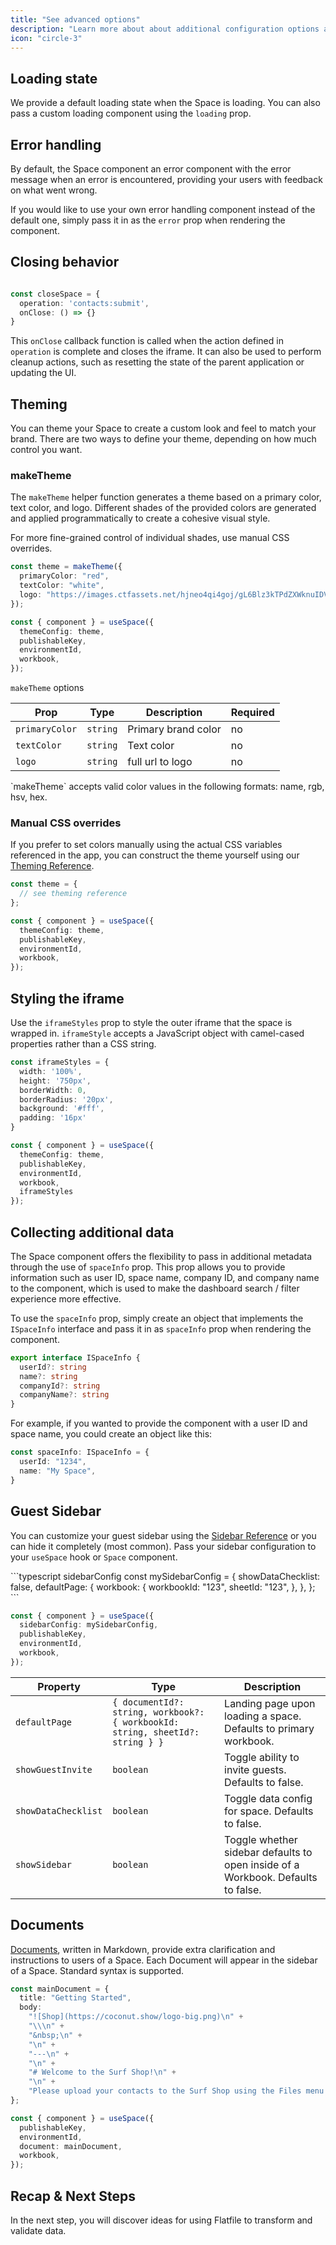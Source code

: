 ```yaml
---
title: "See advanced options"
description: "Learn more about about additional configuration options available for your embedded Space."
icon: "circle-3"
--- 
```


## Loading state

We provide a default loading state when the Space is loading. You can also pass a custom loading component using the `loading` prop.

## Error handling

By default, the Space component an error component with the error message when an error is encountered, providing your users with feedback on what went wrong.

If you would like to use your own error handling component instead of the default one, simply pass it in as the `error` prop when rendering the component.

## Closing behavior

```typescript

const closeSpace = {
  operation: 'contacts:submit',
  onClose: () => {}
}
```

This `onClose` callback function is called when the action defined in `operation` is complete and closes the iframe. It can also be used to perform cleanup actions, such as resetting the state of the parent application or updating the UI.

## Theming

You can theme your Space to create a custom look and feel to match your brand. There are two ways to define your theme, depending on how much control you want.

### makeTheme

The `makeTheme` helper function generates a theme based on a primary color, text color, and logo. Different shades of the provided colors are generated and applied programmatically to create a cohesive visual style.

For more fine-grained control of individual shades, use manual CSS overrides.

```typescript
const theme = makeTheme({
  primaryColor: "red",
  textColor: "white",
  logo: "https://images.ctfassets.net/hjneo4qi4goj/gL6Blz3kTPdZXWknuIDVx/7bb7c73d93b111ed542d2ed426b42fd5/flatfile.svg",
});

const { component } = useSpace({
  themeConfig: theme,
  publishableKey,
  environmentId,
  workbook,
});
```

`makeTheme` options

| Prop           | Type     | Description         | Required |
| -------------- | -------- | ------------------- | -------- |
| `primaryColor` | `string` | Primary brand color | no       |
| `textColor`    | `string` | Text color          | no       |
| `logo`         | `string` | full url to logo    | no       |

<Tip>
  `makeTheme` accepts valid color values in the following formats: name, rgb, hsv, hex.
</Tip>

### Manual CSS overrides

If you prefer to set colors manually using the actual CSS variables referenced in the app, you can construct the theme yourself using our [Theming Reference](../guides/theming).

```typescript
const theme = {
  // see theming reference
};

const { component } = useSpace({
  themeConfig: theme,
  publishableKey,
  environmentId,
  workbook,
});
```

## Styling the iframe

Use the `iframeStyles` prop to style the outer iframe that the space is wrapped in. `iframeStyle` accepts a JavaScript object with camel-cased properties rather than a CSS string.

```typescript
const iframeStyles = {
  width: '100%',
  height: '750px',
  borderWidth: 0,
  borderRadius: '20px',
  background: '#fff',
  padding: '16px'
}

const { component } = useSpace({
  themeConfig: theme,
  publishableKey,
  environmentId,
  workbook,
  iframeStyles
});
```

## Collecting additional data

The Space component offers the flexibility to pass in additional metadata through the use of `spaceInfo` prop. This prop allows you to provide information such as user ID, space name, company ID, and company name to the component, which is used to make the dashboard search / filter experience more effective.

To use the `spaceInfo` prop, simply create an object that implements the `ISpaceInfo` interface and pass it in as `spaceInfo` prop when rendering the component.

```typescript
export interface ISpaceInfo {
  userId?: string
  name?: string
  companyId?: string
  companyName?: string
}
```

For example, if you wanted to provide the component with a user ID and space name, you could create an object like this:

```typescript
const spaceInfo: ISpaceInfo = {
  userId: "1234",
  name: "My Space",
}
```

## Guest Sidebar

You can customize your guest sidebar using the [Sidebar Reference](../guides/guest_sidebar) or you can hide it completely (most common). Pass your sidebar configuration to your `useSpace` hook or `Space` component.

<CodeGroup>
```typescript sidebarConfig
const mySidebarConfig = {
  showDataChecklist: false,
  defaultPage: {
    workbook: {
      workbookId: "123",
      sheetId: "123",
    },
  },
};
```

```typescript Example passed to useSpace hook
const { component } = useSpace({
  sidebarConfig: mySidebarConfig,
  publishableKey,
  environmentId,
  workbook,
});
```

</CodeGroup>

| Property                | Type                                                                           | Description                                                                                         |
| ----------------------- | ------------------------------------------------------------------------------ | --------------------------------------------------------------------------------------------------- |
| `defaultPage`           | `{ documentId?: string, workbook?: { workbookId: string, sheetId?: string } }` | Landing page upon loading a space. Defaults to primary workbook.  |
| `showGuestInvite`       | `boolean`                                                                      | Toggle ability to invite guests. Defaults to false.                                                 |
| `showDataChecklist`     | `boolean`                                                                      | Toggle data config for space. Defaults to false.                                                    |
| `showSidebar`           | `boolean`                                                                      | Toggle whether sidebar defaults to open inside of a Workbook. Defaults to false.                    |

## Documents

<Tooltip tip="Standalone webpages...">[Documents]('../guides/documents)</Tooltip>, written in Markdown, provide extra clarification and instructions to users of a Space. Each Document will appear in the sidebar of a Space. Standard syntax is supported.

<CodeGroup>

```typescript documentConfig
const mainDocument = {
  title: "Getting Started",
  body:
    "![Shop](https://coconut.show/logo-big.png)\n" +
    "\\\n" +
    "&nbsp;\n" +
    "\n" +
    "---\n" +
    "\n" +
    "# Welcome to the Surf Shop!\n" +
    "\n" +
    "Please upload your contacts to the Surf Shop using the Files menu on the left.\n",
};
```

```typescript Example passed to useSpace hook
const { component } = useSpace({
  publishableKey,
  environmentId,
  document: mainDocument,
  workbook,
});
```
</CodeGroup>

## Recap & Next Steps

In the next step, you will discover ideas for using Flatfile to transform and validate data.
